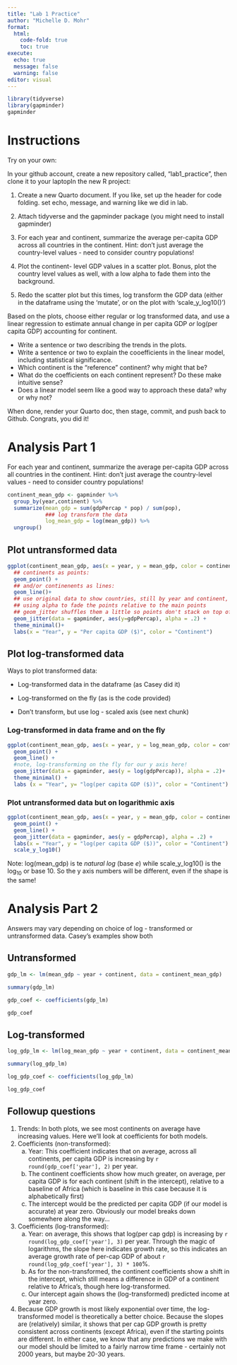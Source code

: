 ```yaml
---
title: "Lab 1 Practice"
author: "Michelle D. Mohr"
format: 
  html:
    code-fold: true
    toc: true
execute: 
  echo: true
  message: false
  warning: false
editor: visual
---
```


```r
library(tidyverse)
library(gapminder)
gapminder
```

# Instructions

Try on your own:

In your github account, create a new repository called, "lab1_practice", then clone it to your laptopIn the new R project:

1.  Create a new Quarto document. If you like, set up the header for code folding. set echo, message, and warning like we did in lab.

2.  Attach tidyverse and the gapminder package (you might need to install gapminder)

3.  For each year and continent, summarize the average per-capita GDP across all countries in the continent. Hint: don't just average the country-level values - need to consider country populations!

4.  Plot the continent- level GDP values in a scatter plot. Bonus, plot the country level values as well, with a low alpha to fade them into the background.

5.  Redo the scatter plot but this times, log transform the GDP data (either in the dataframe using the 'mutate', or on the plot with 'scale_y_log10()')

Based on the plots, choose either regular or log transformed data, and use a linear regression to estimate annual change in per capita GDP *or* log(per capita GDP) accounting for continent.

-   Write a sentence or two describing the trends in the plots.
-   Write a sentence or two to explain the cooefficients in the linear model, including statistical significance.
-   Which continent is the "reference" continent? why might that be?
-   What do the coefficients on each continent represent? Do these make intuitive sense?
-   Does a linear model seem like a good way to approach these data? why or why not?

When done, render your Quarto doc, then stage, commit, and push back to Github. Congrats, you did it!

# Analysis Part 1

For each year and continent, summarize the average per-capita GDP across all countries in the continent. Hint: don't just average the country-level values - need to consider country populations!

```r
continent_mean_gdp <- gapminder %>% 
  group_by(year,continent) %>%
  summarize(mean_gdp = sum(gdpPercap * pop) / sum(pop),
            ### log transform the data
            log_mean_gdp = log(mean_gdp)) %>% 
  ungroup()

```

## Plot untransformed data

```r
ggplot(continent_mean_gdp, aes(x = year, y = mean_gdp, color = continent)) + 
  ## continents as points:
  geom_point() + 
  ## and/or continenents as lines:
  geom_line()+
  ## use original data to show countries, still by year and continent, 
  ## using alpha to fade the points relative to the main points
  ## geom_jitter shuffles them a little so points don't stack on top of one another
  geom_jitter(data = gapminder, aes(y=gdpPercap), alpha = .2) + 
  theme_minimal()+ 
  labs(x = "Year", y = "Per capita GDP ($)", color = "Continent")
```

## Plot log-transformed data

Ways to plot transformed data:

-   Log-transformed data in the dataframe (as Casey did it)

-   Log-transformed on the fly (as is the code provided)

-   Don't transform, but use log - scaled axis (see next chunk)

### Log-transformed in data frame and on the fly

```r
ggplot(continent_mean_gdp, aes(x = year, y = log_mean_gdp, color = continent)) + 
  geom_point() + 
  geom_line() +
  #note, log-transforming on the fly for our y axis here!
  geom_jitter(data = gapminder, aes(y = log(gdpPercap)), alpha = .2)+ 
  theme_minimal() +
  labs (x = "Year", y= "log(per capita GDP ($))", color = "Continent")
```

### Plot untransformed data but on logarithmic axis

```r
ggplot(continent_mean_gdp, aes(x = year, y = mean_gdp, color = continent)) +
  geom_point() +
  geom_line() +
  geom_jitter(data = gapminder, aes(y = gdpPercap), alpha = .2) + 
  labs(x = "Year", y = "log(per capita GDP ($))", color = "Continent") + 
  scale_y_log10()
```

Note: log(mean_gdp) is te *natural log* (base *e*) while scale_y_log10() is the log~10~ or base 10. So the y axis numbers will be different, even if the shape is the same!

# Analysis Part 2

Answers may vary depending on choice of log - transformed or untransformed data. Casey's examples show both

## Untransformed

```r
gdp_lm <- lm(mean_gdp ~ year + continent, data = continent_mean_gdp)

summary(gdp_lm)

gdp_coef <- coefficients(gdp_lm) 

gdp_coef
```

## Log-transformed

```r
log_gdp_lm <- lm(log_mean_gdp ~ year + continent, data = continent_mean_gdp) 

summary(log_gdp_lm) 

log_gdp_coef <- coefficients(log_gdp_lm) 

log_gdp_coef
```

## Followup questions

1.  Trends: In both plots, we see most continents on average have increasing values. Here we'll look at coefficients for both models.
2.  Coefficients (non-transformed):
    a.  Year: This coefficient indicates that on average, across all continents, per capita GDP is increasing by `r round(gdp_coef['year'], 2)` per year.
    b.  The continent coefficients show how much greater, on average, per capita GDP is for each continent (shift in the intercept), relative to a baseline of Africa (which is baseline in this case because it is alphabetically first)
    c.  The intercept would be the predicted per capita GDP (if our model is accurate) at year zero. Obviously our model breaks down somewhere along the way...
3.  Coefficients (log-transformed):
    a.  Year: on average, this shows that log(per cap gdp) is increasing by `r round(log_gdp_coef['year'], 3)` per year. Through the magic of logarithms, the slope here indicates growth rate, so this indicates an average growth rate of per-cap GDP of about `r round(log_gdp_coef['year'], 3) * 100`%.
    b.  As for the non-transformed, the continent coefficients show a shift in the intercept, which still means a difference in GDP of a continent relative to Africa's, though here log-transformed.
    c.  Our intercept again shows the (log-transformed) predicted income at year zero.
4.  Because GDP growth is most likely exponential over time, the log-transformed model is theoretically a better choice. Because the slopes are (relatively) similar, it shows that per cap GDP growth is pretty consistent across continents (except Africa), even if the starting points are different. In either case, we know that any predictions we make with our model should be limited to a fairly narrow time frame - certainly not 2000 years, but maybe 20-30 years.
